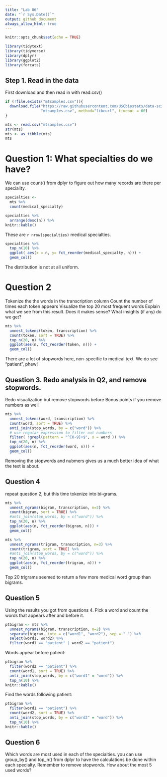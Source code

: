 ```yaml
---
title: "Lab 06"
date: "`r Sys.Date()`"
output: github_document
always_allow_html: true
---
```


```r
knitr::opts_chunk$set(echo = TRUE)
```

```r
library(tidytext)
library(tidyverse)
library(dplyr)
library(ggplot2)
library(forcats)
```


## Step 1. Read in the data
First download and then read in with read.csv()

```r
if (!file.exists("mtsamples.csv")){
  download.file("https://raw.githubusercontent.com/USCbiostats/data-science-data/master/00_mtsamples/mtsamples.csv",
                "mtsamples.csv", method="libcurl", timeout = 60)
}

mts <- read.csv("mtsamples.csv")
str(mts)
mts <- as_tibble(mts)
mts
```

# Question 1: What specialties do we have?
We can use count() from dplyr to figure out how many records are there per speciality.

```r
specialties <- 
  mts %>%
  count(medical_specialty)

specialties %>% 
  arrange(desc(n)) %>%
knitr::kable()
```

These are `r nrow(specialties)` medical specialties.

```r
specialties %>%
  top_n(10) %>%
  ggplot( aes(x = n, y= fct_reorder(medical_specialty, n))) +
  geom_col()
```

The distribution is not at all uniform.

# Question 2
Tokenize the the words in the transcription column
Count the number of times each token appears
Visualize the top 20 most frequent words
Explain what we see from this result. Does it makes sense? What insights (if any) do we get?

```r
mts %>%
  unnest_tokens(token, transcription) %>%
  count(token, sort = TRUE) %>%
  top_n(20, n) %>%
  ggplot(aes(n, fct_reorder(token, n))) +
  geom_col()
```

There are a lot of stopwords here, non-specific to medical text. We do see "patient", phew!

## Question 3. Redo analysis in Q2, and remove stopwords.
Redo visualization but remove stopwords before
Bonus points if you remove numbers as well

```r
mts %>%
  unnest_tokens(word, transcription) %>%
  count(word, sort = TRUE) %>%
  anti_join(stop_words, by = c("word")) %>%
  # use regular expression to filter out numbers
  filter( !grepl(pattern = "^[0-9]+$", x = word )) %>%
  top_n(20, n) %>%
  ggplot(aes(n, fct_reorder(word, n))) +
  geom_col()
```


Removing the stopwords and nubmers gives us a much better idea of what the text is about.

## Question 4
repeat question 2, but this time tokenize into bi-grams. 

```r
mts %>%
  unnest_ngrams(bigram, transcription, n=2) %>%
  count(bigram, sort = TRUE) %>%
  #anti_join(stop_words, by = c("word")) %>%
  top_n(20, n) %>%
  ggplot(aes(n, fct_reorder(bigram, n))) +
  geom_col()
```

```r
mts %>%
  unnest_ngrams(trigram, transcription, n=3) %>%
  count(trigram, sort = TRUE) %>%
  #anti_join(stop_words, by = c("word")) %>%
  top_n(20, n) %>%
  ggplot(aes(n, fct_reorder(trigram, n))) +
  geom_col()
```

Top 20 trigrams seemed to return a few more medical word group than bigrams.

## Question 5
Using the results you got from questions 4. Pick a word and count the words that appears after and before it.

```r
ptbigram <- mts %>%
  unnest_ngrams(bigram, transcription, n=2) %>%
  separate(bigram, into = c("word1", "word2"), sep = " ") %>%
  select(word1, word2) %>%
  filter(word1 == "patient" | word2 == "patient")
```


Words appear before patient:

```r
ptbigram %>% 
  filter(word2 == "patient") %>%
  count(word1, sort = TRUE) %>%
  anti_join(stop_words, by = c("word1" = "word")) %>%
  top_n(10) %>%
knitr::kable()
```

Find the words following patient:

```r
ptbigram %>% 
  filter(word1 == "patient") %>%
  count(word2, sort = TRUE) %>%
  anti_join(stop_words, by = c("word2" = "word")) %>%
  top_n(10) %>%
knitr::kable()
```

## Question 6
Which words are most used in each of the specialties. you can use group_by() and top_n() from dplyr to have the calculations be done within each specialty. Remember to remove stopwords. How about the most 5 used words?




